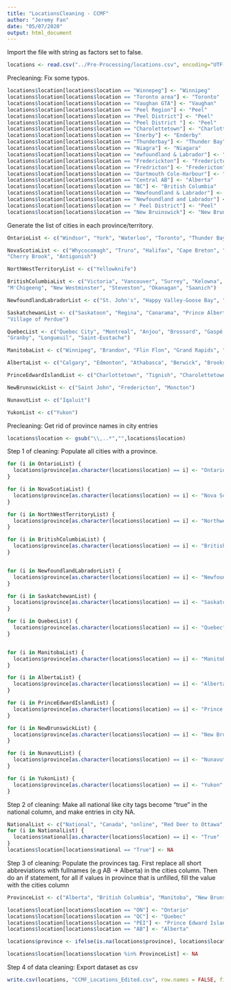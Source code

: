 ```yaml
---
title: "LocationsCleaning - CCMF"
author: "Jeremy Fan"
date: "05/07/2020"
output: html_document
---
```

Import the file with string as factors set to false. 


```r
locations <- read.csv("../Pre-Processing/locations.csv", encoding="UTF-8", stringsAsFactors=FALSE)
```

Precleaning: Fix some typos.
```r
locations$location[locations$location == "Winnepeg"] <- "Winnipeg"
locations$location[locations$location == "Toronto area"] <- "Toronto"
locations$location[locations$location == "Vaughan GTA"] <- "Vaughan"
locations$location[locations$location == "Peel Region"] <- "Peel"
locations$location[locations$location == "Peel District"] <- "Peel"
locations$location[locations$location == "Peel District "] <- "Peel"
locations$location[locations$location == "Charolettetown"] <- "Charlottetown"
locations$location[locations$location == "Enerby"] <- "Enderby"
locations$location[locations$location == "Thunderbay"] <- "Thunder Bay"
locations$location[locations$location == "Niagra"] <- "Niagara"
locations$location[locations$location == "ewfoundland & Labrador"] <- "Newfoundland Labrador"
locations$location[locations$location == "Frederickton"] <- "Fredericton"
locations$location[locations$location == "Fredricton"] <- "Fredericton"
locations$location[locations$location == "Dartmouth Cole-Harbour"] <- "Dartmouth"
locations$location[locations$location == "Central AB"] <- "Alberta"
locations$location[locations$location == "BC"] <- "British Columbia"
locations$location[locations$location == "Newfoundland & Labrador"] <- "Newfoundland Labrador"
locations$location[locations$location == "Newfoundland and Labrador"] <- "Newfoundland Labrador"
locations$location[locations$location == " Peel District"] <- "Peel"
locations$location[locations$location == "New Bruinswick"] <- "New Brunswick"


```


Generate the list of cities in each province/territory. 
```r

OntarioList <- c("Windsor", "York", "Waterloo", "Toronto", "Thunder Bay","Sudbury", "Peterborough", "Peel", "Owen Sound", "Ottawa", "Missisauga", "London", "Kingston", "Brampton", "Bay of Quinte", "Brantford", "Burlington", "Cobourg", "Cornwall", "Dryden", "Durham", "Georgina", "Guelph", "Hamilton", "Mississauga", "Newmarket", "Niagara", "North Bay", "Peel Region", "Pembroke", "Sault Ste. Marie", "Scarborough", "Shelburne", "Simcoe North", "Sioux Lookout", "Statford", "Thunderbay", "Vaughan", "Ajax", "Kincardine", "Norfolk", "Kemptville", "Whitby", "Manitoulin Island", "Ajax ", "Niagra", "Markham", "Oakville", "Bolton", "Kitchener", "Welland", "Peel District")

NovaScotiaList <- c("Whycocomagh", "Truro", "Halifax", "Cape Breton", "Cole Harbour", "Nova Scotia's Pictou County", "Sydney", "Dartmouth", "New Glasgow", "Yarmouth", "Bible Hill", "Bedford",
"Cherry Brook", "Antigonish")

NorthWestTerritoryList <- c("Yellowknife")

BritishColumbiaList <- c("Victoria", "Vancouver", "Surrey", "Kelowna", "Kamloops", "BC", "Burnaby", "Coquitlam", "Bridge River Lillooet", "Cambridge", "Courtenay", "Cranbrook", "East Vancouver", "Gabriola Island", "Haisla Nation", "Langley", "Merritt", "North Fraser", "Penticton", "Prince George", "Richmond", "Sechelt", "Timmins", "West Moberly", "Enderby", "Abbotsford", "Enerby", "Chilliwack", "Fraser River",
"M'Chigeeng", "New Westminster", "Steveston", "Okanagan", "Saanich")

NewfoundlandLabradorList <- c("St. John's", "Happy Valley-Goose Bay", "Innu Nation", "Labrador", "Amherst")

SaskatchewanList <- c("Saskatoon", "Regina", "Canarama", "Prince Albert", "Saskachewan",
"Village of Perdue")

QuebecList <- c("Quebec City", "Montreal", "Anjou", "Brossard", "Gaspé region", "Gatineau", "Hampstead", "Lac Ste. Anne", "Laval", "Mount Polley", "Nanaimo", "Saint-Jérôme", "Sutton", "West Island", "West Vancouver", "Wet’suwet’en","Whistler", "Williams Lake", "Levis", "Lacolle", "Sabrevois", "QC City",
"Granby", "Longueuil", "Saint-Eustache")

ManitobaList <- c("Winnipeg", "Brandon", "Flin Flon", "Grand Rapids", "Neepawa", "Keeseekoowenin Ojibway First Nation", "Thompson", "Stonewall")

AlbertaList <- c("Calgary", "Edmonton", "Athabasca", "Berwick", "Brooks", "Central Alberta", "Edson", "Fort McMurray","Grande Prairie", "High River", "Leduc", "Medicine Hat", "Onion Lake", "Peace River", "Ponoka", "Port Alberni", "Red Deer", "Strathmore", "Sylvan Lake", "Cardston", "St. Paul", "St. Albert", "Central AB", "Lethbridge", "Innisfail")

PrinceEdwardIslandList <- c("Charlottetown", "Tignish", "Charolettetown")

NewBrunswickList <- c("Saint John", "Fredericton", "Moncton")

NunavutList <- c("Iqaluit")

YukonList <- c("Yukon")

```

Precleaning: 
Get rid of province names in city entries
```r
locations$location <- gsub("\\,..*","",locations$location)
```


Step 1 of cleaning: 
Populate all cities with a province. 
```r
for (i in OntarioList) {
  locations$province[as.character(locations$location) == i] <- "Ontario"
}

for (i in NovaScotiaList) {
  locations$province[as.character(locations$location) == i] <- "Nova Scotia"
}

for (i in NorthWestTerritoryList) {
  locations$province[as.character(locations$location) == i] <- "Northwest Territories"
}

for (i in BritishColumbiaList) {
  locations$province[as.character(locations$location) == i] <- "British Columbia"
}


for (i in NewfoundlandLabradorList) {
  locations$province[as.character(locations$location) == i] <- "Newfoundland Labrador"
}

for (i in SaskatchewanList) {
  locations$province[as.character(locations$location) == i] <- "Saskatchewan"
}

for (i in QuebecList) {
  locations$province[as.character(locations$location) == i] <- "Quebec"
}


for (i in ManitobaList) {
  locations$province[as.character(locations$location) == i] <- "Manitoba"
}

for (i in AlbertaList) {
  locations$province[as.character(locations$location) == i] <- "Alberta"
}

for (i in PrinceEdwardIslandList) {
  locations$province[as.character(locations$location) == i] <- "Prince Edward Island"
}

for (i in NewBrunswickList) {
  locations$province[as.character(locations$location) == i] <- "New Brunswick"
}

for (i in NunavutList) {
  locations$province[as.character(locations$location) == i] <- "Nunavut"
}

for (i in YukonList) {
  locations$province[as.character(locations$location) == i] <- "Yukon"
}

```


Step 2 of cleaning: 
Make all national like city tags become "true" in the national column, and make entries in city NA. 
```r
NationalList <- c("National", "Canada", "online", "Red Deer to Ottawa", "national")
for (i in NationalList) {
  locations$national[as.character(locations$location) == i] <- "True"
}
locations$location[locations$national == "True"] <- NA
```

Step 3 of cleaning: 
Populate the provinces tag. First replace all short abbreviations with fullnames (e.g AB -> Alberta) in the cities column. Then do an if statement, for all if values in province that is unfilled, fill the value with the cities column
```r
ProvinceList <- c("Alberta", "British Columbia", "Manitoba", "New Brunswick", "Newfoundland and Labrador", "Nova Scotia", "Ontario", "Prince Edward Island", "Quebec", "Saskatchewan", "Yukon", "Northwest Territory")

locations$location[locations$location == "ON"] <- "Ontario"
locations$location[locations$location == "QC"] <- "Quebec"
locations$location[locations$location == "PEI"] <- "Prince Edward Island"
locations$location[locations$location == "AB"] <- "Alberta"

locations$province <- ifelse(is.na(locations$province), locations$location, locations$province)

locations$location[locations$location %in% ProvinceList] <- NA
```

Step 4 of data cleaning: 
Export dataset as csv
```r
write.csv(locations, "CCMF_Locations_Edited.csv", row.names = FALSE, fileEncoding = "UTF-8")
```

